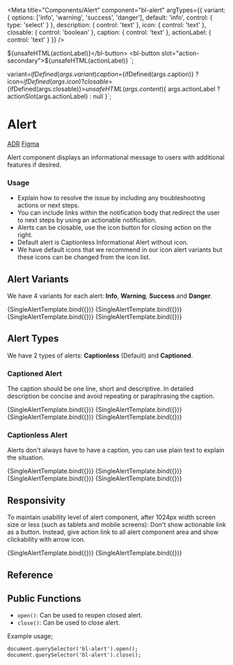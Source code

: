 

<Meta
  title="Components/Alert"
  component="bl-alert"
  argTypes={{
    variant: {
      options: ['info', 'warning', 'success', 'danger'],
      default: 'info',
      control: { type: 'select' }
    },
    description: {
      control: 'text'
    },
    icon: {
      control: 'text'
    },
    closable: {
      control: 'boolean'
    },
    caption: {
      control: 'text'
    },
    actionLabel: {
      control: 'text'
    }
  }}
/>

  <bl-button slot="action">${unsafeHTML(actionLabel)}</bl-button>
  <bl-button slot="action-secondary">${unsafeHTML(actionLabel)}</bl-button>
`;

  variant=${ifDefined(args.variant)}
  caption=${ifDefined(args.caption)}
  ?icon=${ifDefined(args.icon)}
  ?closable=${ifDefined(args.closable)}>${
    unsafeHTML(args.content)
  }${
    args.actionLabel ? actionSlot(args.actionLabel) : null
  }</bl-alert>`;

# Alert

<bl-badge icon="document">[ADR](https://github.com/Trendyol/baklava/issues/138)</bl-badge>
<bl-badge icon="puzzle">[Figma](https://www.figma.com/file/RrcLH0mWpIUy4vwuTlDeKN/Baklava-Design-Guide?node-id=25%3A3607)</bl-badge>

Alert component displays an informational message to users with additional features if desired.

### Usage

* Explain how to resolve the issue by including any troubleshooting actions or next steps.
* You can include links within the notification body that redirect the user to next steps by using an actionable notification.
* Alerts can be closable, use the icon button for closing action on the right.
* Default alert is Captionless Informational Alert without icon.
* We have default icons that we recommend in our icon alert variants but these icons can be changed from the icon list.

## Alert Variants

We have 4 variants for each alert: **Info**, **Warning**, **Success** and **Danger**.

<Canvas isColumn>
  <Story name="Info Variant" args={{content: 'Info Variant'}}>
      {SingleAlertTemplate.bind({})}
  </Story>
  <Story name="Warning Variant" args={{variant: 'warning', icon: true, content: 'Warning Variant'}}>
      {SingleAlertTemplate.bind({})}
  </Story>
  <Story name="Success Variant" args={{variant: 'success', content: 'Success Variant'}}>
      {SingleAlertTemplate.bind({})}
  </Story>
  <Story name="Danger Variant" args={{variant: 'danger', icon: true, content: 'Danger Variant'}}>
      {SingleAlertTemplate.bind({})}
  </Story>
</Canvas>

## Alert Types

We have 2 types of alerts: **Captionless** (Default) and **Captioned**.

### Captioned Alert

The caption should be one line, short and descriptive. In detailed description be concise and avoid repeating or paraphrasing the caption.

<Canvas isColumn>
  <Story name="Captioned Info Alert" args={{caption: "Info Caption", content: "Detailed description.", icon: true}}>
    {SingleAlertTemplate.bind({})}
  </Story>
  <Story name="Captioned Warning Alert" args={{variant: "warning", caption: "Warning Caption", content: `Detailed description.`, actionLabel: 'Action Link'}}>
      {SingleAlertTemplate.bind({})}
  </Story>
  <Story name="Captioned Success Alert" args={{variant: "success", caption: "Success Caption", content: "Detailed description.", closable: true}}>
      {SingleAlertTemplate.bind({})}
  </Story>
  <Story name="Captioned Danger Alert" args={{variant: "danger", caption: "Danger Caption", content: "Detailed description.", actionLabel: 'Action Link'}}>
      {SingleAlertTemplate.bind({})}
  </Story>
</Canvas>

### Captionless Alert

Alerts don't always have to have a caption, you can use plain text to explain the situation.

<Canvas isColumn>
  <Story name="Captionless Info Alert" args={{content: "Informational Text", icon: true}}>
      {SingleAlertTemplate.bind({})}
  </Story>
  <Story name="Captionless Warning Alert" args={{variant: "warning", content: "Warning Text"}}>
      {SingleAlertTemplate.bind({})}
  </Story>
  <Story name="Captionless Success Alert" args={{variant: "success",content: "Success Text", icon: true, closable: true}}>
      {SingleAlertTemplate.bind({})}
  </Story>
  <Story name="Captionless Danger Alert" args={{variant: "danger", content: "Danger Text", actionLabel: 'Action Link'}}>
      {SingleAlertTemplate.bind({})}
  </Story>
</Canvas>

## Responsivity

To maintain usability level of alert component, after 1024px width screen size or less (such as tablets and mobile screens):
Don't show actionable link as a button. Instead, give action link to all alert component area and show clickability with arrow icon.

<Canvas isColumn>
  <Story
    name="Responsive Alert without Action Slot"
    parameters={{
      chromatic: { viewports: [375] },
      viewport: {
        defaultViewport: "responsive",
        viewports: INITIAL_VIEWPORTS
      },
    }}
    args={{caption: "Informational Caption", content: "Detailed description.", icon: true, closable: true}}
  >
      {SingleAlertTemplate.bind({})}
  </Story>
  <Story
    name="Responsive Alert with Action Slot"
    parameters={{
      chromatic: { viewports: [375] },
      viewport: {
        defaultViewport: "responsive",
        viewports: INITIAL_VIEWPORTS,
      },
    }}
    args={{caption: "Informational Caption", content: `Detailed description.`, icon: true, closable: true, actionLabel: 'Action Link'}}
  >
      {SingleAlertTemplate.bind({})}
  </Story>
</Canvas>

## Reference

<ArgsTable of="bl-alert" />

## Public Functions

* `open()`: Can be used to reopen closed alert.
* `close()`: Can be used to close alert.

Example usage;

```
document.querySelector('bl-alert').open();
document.querySelector('bl-alert').close();
```
